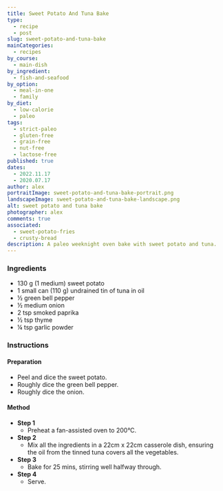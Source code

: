 ```yaml
---
title: Sweet Potato And Tuna Bake
type:
  - recipe
  - post
slug: sweet-potato-and-tuna-bake
mainCategories:
  - recipes
by_course:
  - main-dish
by_ingredient:
  - fish-and-seafood
by_option:
  - meal-in-one
  - family
by_diet:
  - low-calorie
  - paleo
tags:
  - strict-paleo
  - gluten-free
  - grain-free
  - nut-free
  - lactose-free
published: true
dates:
  - 2022.11.17
  - 2020.07.17
author: alex
portraitImage: sweet-potato-and-tuna-bake-portrait.png
landscapeImage: sweet-potato-and-tuna-bake-landscape.png
alt: sweet potato and tuna bake
photographer: alex
comments: true
associated:
  - sweet-potato-fries
  - crusty-bread
description: A paleo weeknight oven bake with sweet potato and tuna.
---
```


<Ingredients>

### Ingredients

- 130 g (1 medium) sweet potato
- 1 small can (110 g) undrained tin of tuna in oil
- ½ green bell pepper
- ½ medium onion
- 2 tsp smoked paprika
- ½ tsp thyme
- ¼ tsp garlic powder

</Ingredients>

<Instructions>

### Instructions

#### Preparation

- Peel and dice the sweet potato.
- Roughly dice the green bell pepper.
- Roughly dice the onion.

#### Method

- **Step 1**
  - Preheat a fan-assisted oven to 200°C.
- **Step 2**
  - Mix all the ingredients in a 22cm x 22cm casserole dish, ensuring the oil from the tinned tuna covers all the vegetables.
- **Step 3**
  - Bake for 25 mins, stirring well halfway through.
- **Step 4**
  - Serve.

</Instructions>

